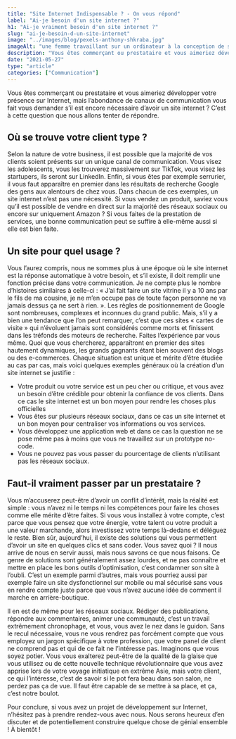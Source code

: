 ```yaml
---
title: "Site Internet Indispensable ? - On vous répond"
label: "Ai-je besoin d'un site internet ?"
h1: "Ai-je vraiment besoin d'un site internet ?"
slug: "ai-je-besoin-d-un-site-internet"
image: "../images/blog/pexels-anthony-shkraba.jpg"
imageAlt: "une femme travaillant sur un ordinateur à la conception de son site internet"
description: "Vous êtes commerçant ou prestataire et vous aimeriez développer votre présence sur Internet, mais l’abondance de canaux de communication vous fait vous demander s’il est encore nécessaire d’avoir un site web ?"
date: "2021-05-27"
type: "article"
categories: ["Communication"]
---
```


Vous êtes commerçant ou prestataire et vous aimeriez développer votre présence sur Internet, mais l’abondance de canaux de communication vous fait vous demander s’il est encore nécessaire d’avoir un site internet ? C’est à cette question que nous allons tenter de répondre.

## Où se trouve votre client type ?

Selon la nature de votre business, il est possible que la majorité de vos clients soient présents sur un unique canal de communication. Vous visez les adolescents, vous les trouverez massivement sur TikTok, vous visez les startupers, ils seront sur LinkedIn. Enfin, si vous êtes par exemple serrurier, il vous faut apparaître en premier dans les résultats de recherche Google des gens aux alentours de chez vous. Dans chacun de ces exemples, un site internet n’est pas une nécessité. Si vous vendez un produit, saviez vous qu’il est possible de vendre en direct sur la majorité des réseaux sociaux ou encore sur uniquement Amazon ? Si vous faites de la prestation de services, une bonne communication peut se suffire à elle-même aussi si elle est bien faite.

## Un site pour quel usage ?

Vous l’aurez compris, nous ne sommes plus à une époque où le site internet est la réponse automatique à votre besoin, et s’il existe, il doit remplir une fonction précise dans votre communication. Je ne compte plus le nombre d’histoires similaires à celle-ci : « J’ai fait faire un site vitrine il y a 10 ans par le fils de ma cousine, je ne m’en occupe pas de toute façon personne ne va jamais dessus ça ne sert à rien. ». Les règles de positionnement de Google sont nombreuses, complexes et inconnues du grand public. Mais, s’il y a bien une tendance que l’on peut remarquer, c’est que ces sites « cartes de visite » qui n’évoluent jamais sont considérés comme morts et finissent dans les tréfonds des moteurs de recherche. Faites l’expérience par vous même. Quoi que vous chercherez, apparaîtront en premier des sites hautement dynamiques, les grands gagnants étant bien souvent des blogs ou des e-commerces. Chaque situation est unique et mérite d’être étudiée au cas par cas, mais voici quelques exemples généraux où la création d’un site internet se justifie :

- Votre produit ou votre service est un peu cher ou critique, et vous avez un besoin d’être crédible pour obtenir la confiance de vos clients. Dans ce cas le site internet est un bon moyen pour rendre les choses plus officielles
- Vous êtes sur plusieurs réseaux sociaux, dans ce cas un site internet et un bon moyen pour centraliser vos informations ou vos services.
- Vous développez une application web et dans ce cas la question ne se pose même pas à moins que vous ne travaillez sur un prototype no-code.
- Vous ne pouvez pas vous passer du pourcentage de clients n’utilisant pas les réseaux sociaux.

## Faut-il vraiment passer par un prestataire ?

Vous m’accuserez peut-être d’avoir un conflit d’intérêt, mais la réalité est simple : vous n’avez ni le temps ni les compétences pour faire les choses comme elle mérite d’être faites. Si vous vous installez à votre compte, c’est parce que vous pensez que votre énergie, votre talent ou votre produit a une valeur marchande, alors investissez votre temps là-dedans et déléguez le reste. Bien sûr, aujourd’hui, il existe des solutions qui vous permettent d’avoir un site en quelques clics et sans coder. Vous savez quoi ? Il nous arrive de nous en servir aussi, mais nous savons ce que nous faisons. Ce genre de solutions sont généralement assez lourdes, et ne pas connaître et mettre en place les bons outils d’optimisation, c’est condamner son site à l’oubli. C’est un exemple parmi d’autres, mais vous pourriez aussi par exemple faire un site dysfonctionnel sur mobile ou mal sécurisé sans vous en rendre compte juste parce que vous n’avez aucune idée de comment il marche en arrière-boutique.

Il en est de même pour les réseaux sociaux. Rédiger des publications, répondre aux commentaires, animer une communauté, c’est un travail extrêmement chronophage, et vous, vous avez le nez dans le guidon. Sans le recul nécessaire, vous ne vous rendrez pas forcément compte que vous employez un jargon spécifique à votre profession, que votre panel de client ne comprend pas et qui de ce fait ne l’intéresse pas. Imaginons que vous soyez potier. Vous vous exalterez peut-être de la qualité de la glaise que vous utilisez ou de cette nouvelle technique révolutionnaire que vous avez apprise lors de votre voyage initiatique en extrême Asie, mais votre client, ce qui l’intéresse, c’est de savoir si le pot fera beau dans son salon, ne perdez pas ça de vue. Il faut être capable de se mettre à sa place, et ça, c’est notre boulot.

Pour conclure, si vous avez un projet de développement sur Internet, n’hésitez pas à prendre rendez-vous avec nous. Nous serons heureux d’en discuter et de potentiellement construire quelque chose de génial ensemble ! À bientôt !
